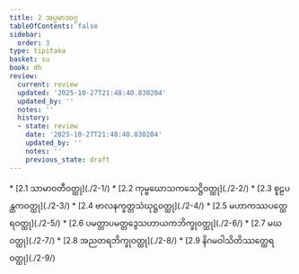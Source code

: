 ```yaml
---
title: 2 အပ္ပမာဒဝဂ္ဂ
tableOfContents: false
sidebar:
  order: 3
type: tipitaka
basket: su
book: dh
review:
  current: review
  updated: '2025-10-27T21:48:40.830204'
  updated_by: ''
  notes: ''
  history:
  - state: review
    date: '2025-10-27T21:48:40.830204'
    updated_by: ''
    notes: ''
    previous_state: draft
---
```



<ReviewStatus review={frontmatter.review} showDetails={true} />

<HypothesisAnnotation frontmatter={frontmatter} />

<DynamicBreadcrumb />



<TableOfContents book="dh" section="2">
* [2.1 သာမာဝတီဝတ္ထု](./2-1/)
* [2.2 ကုမ္ဗဃောသကသေဋ္ဌိဝတ္ထု](./2-2/)
* [2.3 စူဠပန္ထကဝတ္ထု](./2-3/)
* [2.4 ဗာလနက္ခတ္တသံဃုဋ္ဌဝတ္ထု](./2-4/)
* [2.5 မဟာကဿပတ္ထေရဝတ္ထု](./2-5/)
* [2.6 ပမတ္တာပမတ္တဒွေသဟာယကဘိက္ခုဝတ္ထု](./2-6/)
* [2.7 မဃဝတ္ထု](./2-7/)
* [2.8 အညတရဘိက္ခုဝတ္ထု](./2-8/)
* [2.9 နိဂမဝါသိတိဿတ္ထေရဝတ္ထု](./2-9/)
</TableOfContents>